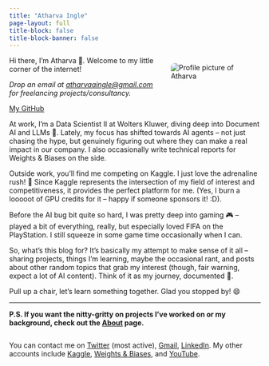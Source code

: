 ```yaml
---
title: "Atharva Ingle"
page-layout: full
title-block: false
title-block-banner: false
---
```


<style>
  /* Hide header block on the homepage (defensive) */
  #title-block-header { display: none; }
  .quarto-title-block { display: none; }
</style>

<div style="float: right; max-width: 180px; margin-left: 15px; margin-bottom: 10px;">
  <img 
    src="profile.jpg" 
    alt="Profile picture of Atharva" 
    style="max-width: 100%; height: auto; display: block; border-radius: 8px;"> 
    <!-- Added border-radius for slightly rounded corners -->
</div>

Hi there, I’m Atharva 👋. Welcome to my little corner of the internet!

*Drop an email at <a href="mailto:atharvaaingle@gmail.com" target="_blank">atharvaaingle@gmail.com</a> for freelancing projects/consultancy.*

[My GitHub](https://github.com/Gladiator07)

At work, I'm a Data Scientist II at Wolters Kluwer, diving deep into Document AI and LLMs 🤖. Lately, my focus has shifted towards AI agents – not just chasing the hype, but genuinely figuring out where they can make a real impact in our company. I also occasionally write technical reports for Weights & Biases on the side.

Outside work, you’ll find me competing on Kaggle. I just love the adrenaline rush! 🚀 Since Kaggle represents the intersection of my field of interest and competitiveness, it provides the perfect platform for me. (Yes, I burn a looooot of GPU credits for it – happy if someone sponsors it! :D).

Before the AI bug bit quite so hard, I was pretty deep into gaming 🎮 – played a bit of everything, really, but especially loved FIFA on the PlayStation. I still squeeze in some game time occasionally when I can.

So, what's this blog for? It's basically my attempt to make sense of it all – sharing projects, things I'm learning, maybe the occasional rant, and posts about other random topics that grab my interest (though, fair warning, expect a lot of AI content). Think of it as my journey, documented 📝.

Pull up a chair, let's learn something together. Glad you stopped by! 😄

----

**P.S. If you want the nitty-gritty on projects I've worked on or my background, check out the [About](https://atharva.bearblog.dev/about/) page.**


<div style="clear: both;"></div> 
<!-- This stops text below from wrapping around the image -->

You can contact me on <a href="https://twitter.com/AtharvaIngle7" target="_blank">Twitter</a> (most active), <a href="mailto:atharvaaingle@gmail.com" target="_blank">Gmail</a>, <a href="https://www.linkedin.com/in/atharva-ingle-564430187/" target="_blank">LinkedIn</a>. My other accounts include <a href="https://www.kaggle.com/atharvaingle" target="_blank">Kaggle</a>, <a href="https://wandb.ai/gladiator" target="_blank">Weights & Biases</a>, and <a href="https://www.youtube.com/channel/UCT6C1WwBRvi1Gc4iVdeP8FQ" target="_blank">YouTube</a>.
